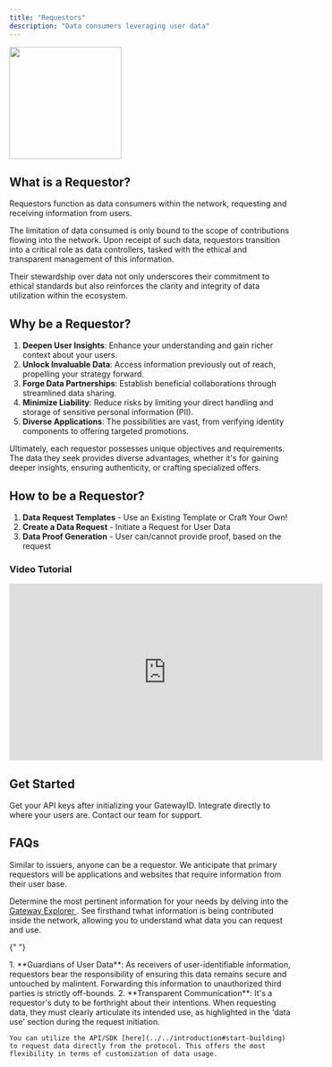 ```yaml
---
title: "Requestors"
description: "Data consumers leveraging user data"
---
```



<img height="200" src="/assets/roles/verifiers-intro.png" />

## What is a Requestor?

Requestors function as data consumers within the network, requesting and receiving information from users.

The limitation of data consumed is only bound to the scope of contributions flowing into the network. Upon receipt of such data, requestors transition into a critical role as data controllers, tasked with the ethical and transparent management of this information.

Their stewardship over data not only underscores their commitment to ethical standards but also reinforces the clarity and integrity of data utilization within the ecosystem.

## Why be a Requestor?

1. **Deepen User Insights**: Enhance your understanding and gain richer context about your users.
2. **Unlock Invaluable Data**: Access information previously out of reach, propelling your strategy forward.
3. **Forge Data Partnerships**: Establish beneficial collaborations through streamlined data sharing.
4. **Minimize Liability**: Reduce risks by limiting your direct handling and storage of sensitive personal information (PII).
5. **Diverse Applications**: The possibilities are vast, from verifying identity components to offering targeted promotions.

Ultimately, each requestor possesses unique objectives and requirements. The data they seek provides diverse advantages, whether it's for gaining deeper insights, ensuring authenticity, or crafting specialized offers.

## How to be a Requestor?

1. **Data Request Templates** - Use an Existing Template or Craft Your Own!
2. **Create a Data Request** - Initiate a Request for User Data
3. **Data Proof Generation** - User can/cannot provide proof, based on the request

### Video Tutorial

<iframe
  width="560"
  height="315"
  src="https://www.youtube.com/embed/IZJKRYva1KM?si=C-vUpuYX2rcLdmml"
  title="YouTube video player"
  frameBorder="0"
  allow="accelerometer; autoplay; clipboard-write; encrypted-media; gyroscope; picture-in-picture; web-share"
  allowfullscreen
></iframe>

## Get Started

<CardGroup cols={3}>
  <Card
    title="Dashboard"
    icon="table-columns"
    color="#F5B5FF"
    href="https://mygateway.xyz"
  >
    Get your API keys after initializing your GatewayID.
  </Card>
  <Card title="Widgets" icon="mobile-button" color="#F5B5FF">
    Integrate directly to where your users are.
  </Card>
  <Card title="Talk to an Expert" icon="phone" color="#F5B5FF">
    Contact our team for support.
  </Card>
</CardGroup>

## FAQs

<AccordionGroup>
  <Accordion title="Who can be a requestor/consume data?">
    Similar to issuers, anyone can be a requestor. We anticipate that primary requestors will be applications and websites that require information from their user base.
  </Accordion>

  <Accordion title="What information should I verify?">

Determine the most pertinent information for your needs by delving into the <a href= {gatewayExplorerURL} target="_blank">Gateway Explorer </a> . See firsthand twhat information is being contributed inside the network, allowing you to understand what data you can request and use.

  </Accordion>

{" "}

<Accordion title="What is the issuer responsible/liable for?">
  1. **Guardians of User Data**: As receivers of user-identifiable information,
  requestors bear the responsibility of ensuring this data remains secure and
  untouched by malintent. Forwarding this information to unauthorized third
  parties is strictly off-bounds. 2. **Transparent Communication**: It's a
  requestor's duty to be forthright about their intentions. When requesting
  data, they must clearly articulate its intended use, as highlighted in the
  'data use' section during the request initiation.
</Accordion>

  <Accordion title="How can I verify data directly through the protocol?">
    
    You can utilize the API/SDK [here](../../introduction#start-building) to request data directly from the protocol. This offers the most flexibility in terms of customization of data usage.

  </Accordion>
  
</AccordionGroup>
